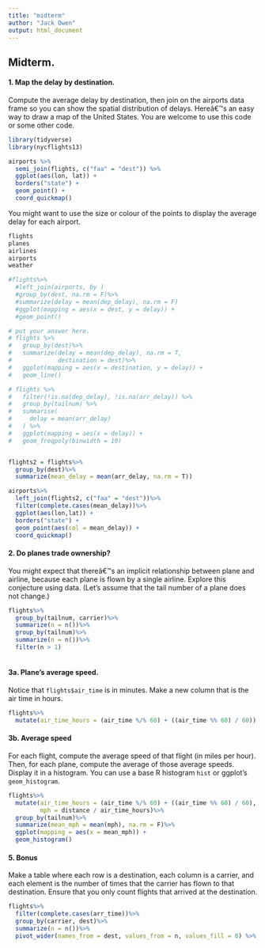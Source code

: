 ---
title: "midterm"
author: "Jack Owen"
output: html_document
---
  
## Midterm.
  
#### 1.  Map the delay by destination.
  
  Compute the average delay by destination, then join on the airports data frame so you can show the spatial distribution of delays. Hereâ€™s an easy way to draw a map of the United States.  You are welcome to use this code or some other code. 

```{r} 
library(tidyverse)
library(nycflights13)

airports %>%
  semi_join(flights, c("faa" = "dest")) %>%
  ggplot(aes(lon, lat)) +
  borders("state") +
  geom_point() +
  coord_quickmap()
```

You might want to use the size or colour of the points to display the average delay for each airport.

```{r}

flights
planes
airlines
airports
weather

#flights%>%
  #left_join(airports, by )
  #group_by(dest, na.rm = F)%>%
  #summarize(delay = mean(dep_delay), na.rm = F)
  #ggplot(mapping = aes(x = dest, y = delay)) + 
  #geom_point()

# put your answer here.
# flights %>%
#   group_by(dest)%>%
#   summarize(delay = mean(dep_delay), na.rm = T,
#             destination = dest)%>%
#   ggplot(mapping = aes(x = destination, y = delay)) +
#   geom_line()

# flights %>% 
#   filter(!is.na(dep_delay), !is.na(arr_delay)) %>% 
#   group_by(tailnum) %>% 
#   summarise(
#     delay = mean(arr_delay)
#   ) %>% 
#   ggplot(mapping = aes(x = delay)) + 
#   geom_freqpoly(binwidth = 10)


flights2 = flights%>%
  group_by(dest)%>%
  summarize(mean_delay = mean(arr_delay, na.rm = T))

airports%>%
  left_join(flights2, c("faa" = "dest"))%>%
  filter(complete.cases(mean_delay))%>%
  ggplot(aes(lon,lat)) +
  borders("state") +
  geom_point(aes(col = mean_delay)) +
  coord_quickmap()
```


#### 2.   Do planes trade ownership?

You might expect that thereâ€™s an implicit relationship between plane and airline, because each plane is flown by a single airline. Explore this conjecture using data. (Let's assume that the tail number of a plane does not change.)

```{r}
flights%>%
  group_by(tailnum, carrier)%>%
  summarize(n = n())%>%
  group_by(tailnum)%>%
  summarize(n = n())%>%
  filter(n > 1)
  
```


#### 3a.  Plane's average speed.

Notice that ```flights$air_time``` is in minutes.  Make a new column that is the air time in hours. 

```{r}
flights%>%
  mutate(air_time_hours = (air_time %/% 60) + ((air_time %% 60) / 60))
```


#### 3b. Average speed

For each flight, compute the average speed of that flight (in miles per hour).  Then, for each plane, compute the average of those average speeds. Display it in a histogram. You can use a base R histogram ```hist``` or ggplot's ```geom_histogram```. 

```{r}
flights%>%
  mutate(air_time_hours = (air_time %/% 60) + ((air_time %% 60) / 60),
         mph = distance / air_time_hours)%>%
  group_by(tailnum)%>%
  summarize(mean_mph = mean(mph), na.rm = F)%>%
  ggplot(mapping = aes(x = mean_mph)) +
  geom_histogram()
```




#### 5. Bonus

Make a table where each row is a destination, each column is a carrier, and each element is the number of times that the carrier has flown to that destination.  Ensure that you only count flights that arrived at the destination. 

```{r}
flights%>%
  filter(complete.cases(arr_time))%>%
  group_by(carrier, dest)%>%
  summarize(n = n())%>%
  pivot_wider(names_from = dest, values_from = n, values_fill = 0) %>% View
```
